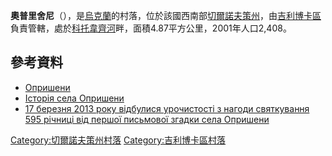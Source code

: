 {{coord|48|3|17|N|26|1|41|E|scale:100000|display=title}}

'''奧普里舍尼'''（{{lang-uk|Опришени}}），是[[烏克蘭|烏克蘭]]的村落，位於該國西南部[[切爾諾夫策州|切爾諾夫策州]]，由[[吉利博卡區|吉利博卡區]]負責管轄，處於[[科托韋齊河|科托韋齊河]]畔，面積4.87平方公里，2001年人口2,408。

==參考資料==
*[http://w1.c1.rada.gov.ua/pls/z7503/A005?rdat1=26.03.2013&rf7571=38899 Опришени]
* [http://gromady.cv.ua/gl/oprysheny/history/ Історія села Опришени] {{Wayback|url=http://gromady.cv.ua/gl/oprysheny/history/ |date=20140101164106 }}
* [http://oprisenischool.ucoz.ua/news/17_bereznja_vidbulisja_urochistosti_z_nagodi_svjatkuvannja_595_richnici_vid_pershoji_pismovoji_zgadki_sela_oprisheni/2013-03-18-16/ 17 березня 2013 року відбулися урочистості з нагоди святкування 595 річниці від першої письмової згадки села Опришени] {{Wayback|url=http://oprisenischool.ucoz.ua/news/17_bereznja_vidbulisja_urochistosti_z_nagodi_svjatkuvannja_595_richnici_vid_pershoji_pismovoji_zgadki_sela_oprisheni/2013-03-18-16/ |date=20220604225007 }}

{{DEFAULTSORT:Опришени}}
[[Category:切爾諾夫策州村落|Category:切爾諾夫策州村落]]
[[Category:吉利博卡區村落|Category:吉利博卡區村落]]


{{Chernivtsi-geo-stub}}